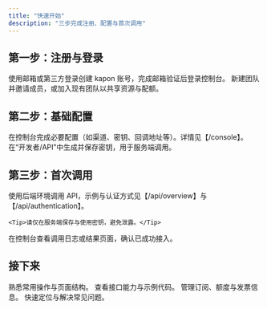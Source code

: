 ```yaml
---
title: "快速开始"
description: "三步完成注册、配置与首次调用"
---
```


## 第一步：注册与登录

<AccordionGroup>
  <Accordion icon="user" title="创建账号并登录">
    使用邮箱或第三方登录创建 kapon 账号，完成邮箱验证后登录控制台。
  </Accordion>
  <Accordion icon="users" title="创建或加入团队（可选）">
    新建团队并邀请成员，或加入现有团队以共享资源与配额。
  </Accordion>
</AccordionGroup>

## 第二步：基础配置

<AccordionGroup>
  <Accordion icon="gauge" title="控制台快速设置">
    在控制台完成必要配置（如渠道、密钥、回调地址等）。详情见【/console】。
  </Accordion>
  <Accordion icon="key" title="创建 API 密钥">
    在“开发者/API”中生成并保存密钥，用于服务端调用。
  </Accordion>
</AccordionGroup>

## 第三步：首次调用

<AccordionGroup>
  <Accordion icon="terminal" title="调用示例">
    使用后端环境调用 API，示例与认证方式见【/api/overview】与【/api/authentication】。
    
    <Tip>请仅在服务端保存与使用密钥，避免泄露。</Tip>
  </Accordion>
  <Accordion icon="check" title="验证结果">
    在控制台查看调用日志或结果页面，确认已成功接入。
  </Accordion>
</AccordionGroup>

## 接下来

<CardGroup cols={2}>
  <Card title="控制台指南" icon="gauge" href="/console">
    熟悉常用操作与页面结构。
  </Card>
  <Card title="API 概览" icon="terminal" href="/api/overview">
    查看接口能力与示例代码。
  </Card>
  <Card title="账号与计费" icon="user" href="/account-billing">
    管理订阅、额度与发票信息。
  </Card>
  <Card title="常见问题" icon="circle-question" href="/faq">
    快速定位与解决常见问题。
  </Card>
</CardGroup>
